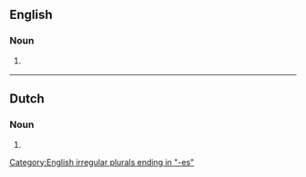 ==English==

===Noun===
{{head|en|noun plural form}}

# {{lb|en|medicine}} {{plural of|shigellosis|lang=en}}

[[Category:English irregular plurals ending in "-es"]]

----

==Dutch==

===Noun===
{{head|nl|noun plural form}}

# {{nl-noun form of|pl|shigellose}}